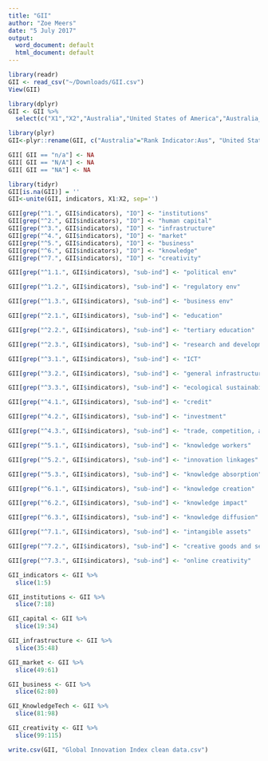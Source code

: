 ```yaml
---
title: "GII"
author: "Zoe Meers"
date: "5 July 2017"
output:
  word_document: default
  html_document: default
---
```




```r
library(readr)
GII <- read_csv("~/Downloads/GII.csv")
View(GII)
```
```r
library(dplyr)
GII <- GII %>%
  select(c("X1","X2","Australia","United States of America","Australia_2","United States of America_2","Australia_3","United States of America_3"))
```

```r
library(plyr)
GII<-plyr::rename(GII, c("Australia"="Rank Indicator:Aus", "United States of America"="Rank Indicator:US","Australia_2"="Score:Australia","United States of America_2"="Score:US","Australia_3"="S/W:Aus","United States of America_3"="S/W:US"))
```

```r
GII[ GII == "n/a"] <- NA
GII[ GII == "N/A"] <- NA
GII[ GII == "NA"] <- NA  
```

```r
library(tidyr)
GII[is.na(GII)] = ''
GII<-unite(GII, indicators, X1:X2, sep='')
```

```r
GII[grep("^1.", GII$indicators), "IO"] <- "institutions"
GII[grep("^2.", GII$indicators), "IO"] <- "human capital"
GII[grep("^3.", GII$indicators), "IO"] <- "infrastructure"
GII[grep("^4.", GII$indicators), "IO"] <- "market"
GII[grep("^5.", GII$indicators), "IO"] <- "business"
GII[grep("^6.", GII$indicators), "IO"] <- "knowledge"
GII[grep("^7.", GII$indicators), "IO"] <- "creativity"
```


```r
GII[grep("^1.1.", GII$indicators), "sub-ind"] <- "political env"

GII[grep("^1.2.", GII$indicators), "sub-ind"] <- "regulatory env"

GII[grep("^1.3.", GII$indicators), "sub-ind"] <- "business env"

```

```r
GII[grep("^2.1.", GII$indicators), "sub-ind"] <- "education"

GII[grep("^2.2.", GII$indicators), "sub-ind"] <- "tertiary education"

GII[grep("^2.3.", GII$indicators), "sub-ind"] <- "research and development"

```


```r
GII[grep("^3.1.", GII$indicators), "sub-ind"] <- "ICT"

GII[grep("^3.2.", GII$indicators), "sub-ind"] <- "general infrastructure"

GII[grep("^3.3.", GII$indicators), "sub-ind"] <- "ecological sustainability"

```


```r
GII[grep("^4.1.", GII$indicators), "sub-ind"] <- "credit"

GII[grep("^4.2.", GII$indicators), "sub-ind"] <- "investment"

GII[grep("^4.3.", GII$indicators), "sub-ind"] <- "trade, competition, and market scale"

```

```r
GII[grep("^5.1.", GII$indicators), "sub-ind"] <- "knowledge workers"

GII[grep("^5.2.", GII$indicators), "sub-ind"] <- "innovation linkages"

GII[grep("^5.3.", GII$indicators), "sub-ind"] <- "knowledge absorption"

```

```r
GII[grep("^6.1.", GII$indicators), "sub-ind"] <- "knowledge creation"

GII[grep("^6.2.", GII$indicators), "sub-ind"] <- "knowledge impact"

GII[grep("^6.3.", GII$indicators), "sub-ind"] <- "knowledge diffusion"

```


```r
GII[grep("^7.1.", GII$indicators), "sub-ind"] <- "intangible assets"

GII[grep("^7.2.", GII$indicators), "sub-ind"] <- "creative goods and services"

GII[grep("^7.3.", GII$indicators), "sub-ind"] <- "online creativity"

```
```r
GII_indicators <- GII %>%
  slice(1:5)
```


```r
GII_institutions <- GII %>%
  slice(7:18)
```


```r
GII_capital <- GII %>%
  slice(19:34)
```

```r
GII_infrastructure <- GII %>%
  slice(35:48)
```

```r
GII_market <- GII %>%
  slice(49:61)
```

```r
GII_business <- GII %>%
  slice(62:80)
```

```r
GII_KnowledgeTech <- GII %>%
  slice(81:98)
```

```r
GII_creativity <- GII %>%
  slice(99:115)
```


```r
write.csv(GII, "Global Innovation Index clean data.csv")
```

